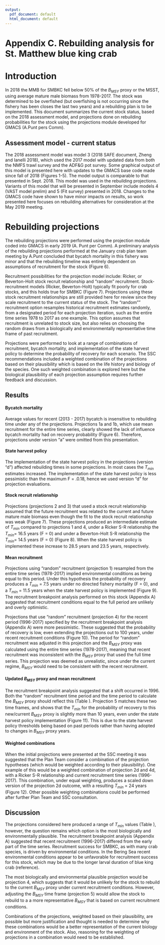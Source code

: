 ```yaml
---
output:
  pdf_document: default
  html_document: default
---
```

# Appendix C. Rebuilding analysis for St. Matthew blue king crab 

# Introduction
In 2018 the MMB for SMBKC fell below 50% of the $B_{MSY}$ proxy or the MSST, using average mature male biomass from 1978-2017. The stock was determined to be overfished (but overfishing is not occurring since the fishery has been closes the last two years) and a rebuilding plan is to be implemented. This document summarizes the current stock status, based on the 2018 assessment model, and projections done on rebuilding probabilities for the stock using the projections module developed for GMACS (A.Punt pers Comm). 

## Assessment model - current status
The 2018 assessment model was model 3 (2018 SAFE document, Zheng and Ianelli 2018), which used the 2017 model with updated data from both the NMFS trawl survey and the ADF&G pot survey. Some graphical output of this model is presented here with updates to the GMACS base code made since fall of 2018 (Figures 1-5). The model output is comparable to that presented in Sept. 2018. This model was used in the rebuilding projections. Variants of this model that will be presented in September include models 4 (VAST model prelim) and 5 (Fit survey) presented in 2018. Changes to the GMACS code have shown to have minor impacts on results, so work presented here focuses on rebuilding alternatives for consideration at the May 2019 meeting.


# Rebuilding projections
The rebuilding projections were performed using the projection module coded into GMACS in early 2019 (A. Punt per Comm). 
A preliminary analysis of the rebuilding projections performed at the January crab plan team meeting by A.Punt concluded that bycatch mortality in this fishery was minor and that the rebuilding timeline was entirely dependent on assumptions of recruitment for the stock (Figure 6). 

Recruitment possibilities for the projection model include: Ricker, or Beverton-Holt stock recruit relationship and "random" recruitment. Stock-recruitment models (Ricker, Beverton-Holt) typically fit poorly for crab stocks, and this holds true for SMBKC (Figure 7). Projections using these stock recruitment relationships are still provided here for review since they scale recruitment to the current status of the stock. The "random"" recruitment option resamples historical recruitment estimates randomly, from a designated period for each projection iteration, such as the entire time series 1978 to 2017 as one example. This option assumes that recruitment is unrelated to stock size, but also relies on choosing the random draws from a biologically and environmentally representative time frame of past recruitment. 

Projections were performed to look at a range of combinations of recruitment, bycatch mortality, and implementation of the state harvest policy to determine the probability of recovery for each scenario. The SSC recommendations included a weighted combination of the projections based on their plausibility which is based on the life history and biology of the species. One such weighted combination is explored here but the biological plausibility of each projection assumption requires further feedback and discussion.

\begin{table}[ht]
\centering
\caption{Projections performed with associated recruitment assumptions.} 
\label{tab:projections}
\begin{tabular}{lcccccccc}
  \hline
  Projection & recruitment & $B_\mathit{MSY}$ proxy & recruitment years \\ 
  \hline
  1 & random recruitment & 1978-2017 & 1978-2017 \\ 
  2 & Ricker & 1978-2017 &  \\ 
  3 & Beverton-Holt & 1978-2017 &  \\ 
  4 & random recruitment & 1978-2017 & 1996-2017 \\ 
  5 & random recruitment & 1996-2017 & 1996-2017 \\ 
  6 & random recruitment & 1978-2017 & 1999-2017 \\ 
  7 & random recruitment & 1978-2017 & 1989-2017 \\ 
  \hline
\end{tabular}
\end{table}

\begin{table}[ht]
\centering
\caption{Versions for each of the projections in Table \ref{tab:projections}.} 
\label{tab:versions}
\begin{tabular}{lcccccccc}
  \hline
  Version & Bycatch mortality & SOA harvest policy \\ 
  \hline
  a &  0 & no \\ 
  b &  present (2013-2017) & no \\  
  c &  0 & yes \\ 
  d &  present (2013-2017) & yes \\ 
  \hline
\end{tabular}
\end{table}


## Results

#### Bycatch mortality 
Average values for recent (2013 - 2017) bycatch is insensitive to rebuilding time under any of the projections. Projections 1a and 1b, which use mean recruitment for the entire time series, clearly showed the lack of influence bycatch mortality had on recovery probability (Figure 6). Therefore, projections under version "a" were omitted from this presentation. 

#### State harvest policy
The implementation of the state harvest policy in the projections (version "d") affected rebuilding times in some projections. 
In most cases the $T_{min}$ estimates increased. The implementation of the state harvest policy is less pessimistic than the maximum F = .0.18, hence we used version "d" for projection evaluations. 

#### Stock recruit relationship 
Projections (projections 2 and 3) that used a stock recruit relationship assumed that the future recruitment was related to the current and future mature male biomass even though the fit to the stock recruit relationship was weak (Figure 7). These projections produced an intermediate estimate of $T_{min}$ compared to projections 1 and 4, under a Ricker S-R relationship the $T_{min}$= 16.5 years (F = 0) and under a Beverton-Holt S-R relationship the $T_{min}$= 14.5 years (F = 0) (Figure 8). When the state harvest policy is implemented these increase to 28.5 years and 23.5 years, respectively. 

#### Mean recruitment 
Projections using "random" recruitment (projection 1) resampled from the entire time series (1978-2017) implied environmental conditions as being equal to this period. Under this hypothesis the probability of recovery produces a $T_{min}$ = 7.5 years under no directed fishery mortality (F = 0), and a $T_{min}$ = 11.5 years when the state harvest policy is implemented (Figure 9). The recruitment breakpoint analysis performed on this stock (Appendix A) suggested that recruitment conditions equal to the full period are unlikely and overly optimistic. 

Projections that use "random" recruitment (projection 4) for the recent period (1996-2017) specified by the recruitment breakpoint analysis (Appendix A) were more pessimistic. These suggested that the probability of recovery is low, even extending the projections out to 100 years, under recent recruitment conditions (Figure 10). The period for "random" recruitment was adjusted in this projection and the $B_{MSY}$ proxy was calculated using the entire time series (1978-2017), meaning that recent recruitment was inconsistent with the $B_{MSY}$ proxy that used the full time series. This projection was deemed as unrealistic, since under the current regime, $B_{MSY}$ would need to be consistent with the recent recruitment.


#### Updated $B_{MSY}$ proxy and mean recruitment
The recruitment breakpoint analysis suggested that a shift occurred in 1996. Both the "random" recruitment time period and the time period to calculate the $B_{MSY}$ proxy should reflect this (Table \ref{tab:B_msy proxy}). Projection 5 matches these two time frames, and shows that the $T_{min}$ for the probability of recovery to this new/current $B_{MSY}$ proxy is slightly more than 10 years, even under the state harvest policy implementation (Figure 11). This is due to the state harvest policy thresholds being based on past periods rather than having adopted to changes in $B_{MSY}$ proxy years.


#### Weighted combinations
When the initial projections were presented at the SSC meeting it was suggested that the Plan Team consider a combination of the projection hypotheses (which would be weighted according to their plausibility). One example of this would be a weighted combination of projection 2d and 4d, with a Ricker S-R relationship and current recruitment time series (1996-2017). This combination, under equal weighting, produces a scaled down version of the projection 2d outcome, with a resulting $T_{min}$ = 24 years (Figure 12). Other possible weighting combinations could be performed after further Plan Team and SSC consultation. 

## Discussion
The projections considered here produced a range of $T_{min}$ values (Table \ref{tab:t_min}), however, the question remains which option is the most biologically and environmentally plausible. The recruitment breakpoint analysis (Appendix A) suggested that recent recruitment (1996-2017) differed from the early part of the time series. Recruitment success for SMBKC, as with many crab species, is driven by environmental conditions. In the Bering Sea recent environmental conditions appear to be unfavorable for recruitment success for this stock, which may be due to the longer larval duration of blue king crab (reference). 

The most biologically and environmental plausible projection would be projection 4, which suggests that it would be unlikely for the stock to rebuild to the current $B_{MSY}$ proxy under current recruitment conditions. However, adjusting the $B_{MSY}$ time frame (projection 5) would allow the stock to rebuild to a a more representative $B_{MSY}$ that is based on current recruitment conditions. 

Combinations of the projections, weighted based on their plausibility, are possible but more justification and thought is needed to determine why these combinations would be a better representation of the current biology and environment of the stock. Also, reasoning for the weighting of projections in a combination would need to be established. 
